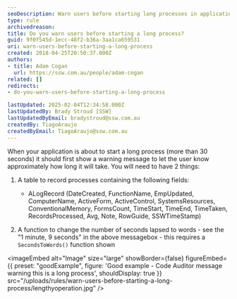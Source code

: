 ```yaml
---
seoDescription: Warn users before starting long processes in applications by showing a warning message with time estimates.
type: rule
archivedreason:
title: Do you warn users before starting a long process?
guid: 9f0f545d-1ecc-48f2-b36a-3aa1ca659531
uri: warn-users-before-starting-a-long-process
created: 2018-04-25T20:50:37.000Z
authors:
- title: Adam Cogan
  url: https://ssw.com.au/people/adam-cogan
related: []
redirects:
- do-you-warn-users-before-starting-a-long-process

lastUpdated: 2025-02-04T12:34:58.000Z
lastUpdatedBy: Brady Stroud [SSW]
lastUpdatedByEmail: bradystroud@ssw.com.au
createdBy: TiagoAraujo
createdByEmail: TiagoAraujo@ssw.com.au
---
```


When your application is about to start a long process (more than 30 seconds) it should first show a warning message to let the user know approximately how long it will take.
You will need to have 2 things:

1. A table to record processes containing the following fields:
    * ALogRecord (DateCreated, FunctionName, EmpUpdated, ComputerName, ActiveForm, ActiveControl, SystemsResources, ConventionalMemory, FormsCount, TimeStart, TimeEnd, TimeTaken, RecordsProcessed, Avg, Note, RowGuide, SSWTimeStamp)

2. A function to change the number of seconds lapsed to words - see the "1 minute, 9 seconds" in the above messagebox - this requires a `SecondsToWords()` function shown

<imageEmbed
  alt="Image"
  size="large"
  showBorder={false}
  figureEmbed={{
    preset: "goodExample",
    figure: 'Good example - Code Auditor message warning this is a long process',
    shouldDisplay: true
  }}
  src="/uploads/rules/warn-users-before-starting-a-long-process/lengthyoperation.jpg"
/>
